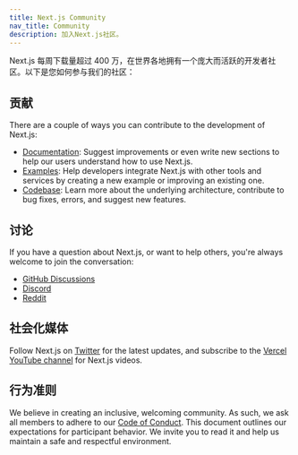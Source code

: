 ```yaml
---
title: Next.js Community
nav_title: Community
description: 加入Next.js社区。
---
```


Next.js 每周下载量超过 400 万，在世界各地拥有一个庞大而活跃的开发者社区。以下是您如何参与我们的社区：

## 贡献

There are a couple of ways you can contribute to the development of Next.js:

- [Documentation](/docs/community/contribution-guide): Suggest improvements or even write new sections to help our users understand how to use Next.js.
- [Examples](https://github.com/vercel/next.js/tree/canary/contributing/examples): Help developers integrate Next.js with other tools and services by creating a new example or improving an existing one.
- [Codebase](https://github.com/vercel/next.js/tree/canary/contributing/core): Learn more about the underlying architecture, contribute to bug fixes, errors, and suggest new features.

## 讨论

If you have a question about Next.js, or want to help others, you're always welcome to join the conversation:

- [GitHub Discussions](https://github.com/vercel/next.js/discussions)
- [Discord](https://discord.com/invite/bUG2bvbtHy)
- [Reddit](https://www.reddit.com/r/nextjs)

## 社会化媒体

Follow Next.js on [Twitter](https://twitter.com/nextjs) for the latest updates, and subscribe to the [Vercel YouTube channel](https://www.youtube.com/@VercelHQ) for Next.js videos.

## 行为准则

We believe in creating an inclusive, welcoming community. As such, we ask all members to adhere to our [Code of Conduct](https://github.com/vercel/next.js/blob/canary/CODE_OF_CONDUCT.md). This document outlines our expectations for participant behavior. We invite you to read it and help us maintain a safe and respectful environment.
